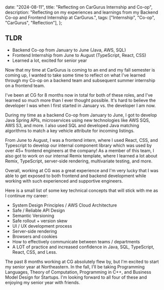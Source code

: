
  date: "2024-08-11",
  title: "Reflecting on CarGurus Internship and Co-op",
  description:
    "Reflecting on my experiences and learnings from my Backend Co-op and Frontend Internship at CarGurus.",
  tags: ["Internship", "Co-op", "CarGurus", "Reflection"],
};


## TLDR

- Backend Co-op from January to June (Java, AWS, SQL)
- Frontend Internship from June to August (TypeScript, React, CSS)
- Learned a lot, excited for senior year

Now that my time at CarGurus is coming to an end and my fall semester is coming up, I wanted to take some time to reflect on what I've learned through my Co-op on a backend team and subsequent summer internship on a frontend team.

I've been at CG for 8 months now in total for both of these roles, and I've learned so much more than I ever thought possible. It's hard to believe the developer I was when I first started in January vs. the developer I am now.

During my time as a backend Co-op from January to June, I got to develop Java Spring APIs, microservices using new technologies like AWS SQS, AWS S3, and more. I also used SQL and developed Java matching algorithms to match a key vehicle attribute for incoming listings.

From June to August, I was a frontend intern, where I used React, CSS, and Typescript to develop our internal component library which was used by over 45+ frontend engineers at the company! As a member of this team, I also got to work on our internal Remix template, where I learned a lot about Remix, TypeScript, server-side rendering, multivariate testing, and more.

Overall, working at CG was a great experience and I'm very lucky that I was able to get exposed to both frontend and backend development while working with such experienced and supportive engineers.

Here is a small list of some key technical concepts that will stick with me as I continue my career:

- System Design Principles / AWS Cloud Architecture
- Safe / Reliable API Design
- Semantic Versioning
- Safe rollout + version skew
- UI / UX development process
- Server-side rendering
- Browsers and cookies
- How to effectively communicate between teams / departments
- A LOT of practice and increased confidence in Java, SQL, TypeScript, React, CSS, and Less.

The past 8 months working at CG absolutely flew by, but I'm excited to start my senior year at Northeastern. In the fall, I'll be taking Programming Languages, Theory of Computation, Programming in C++, and Business Model Design for Startups. I'm looking forward to all four of these and enjoying my senior year with friends.
